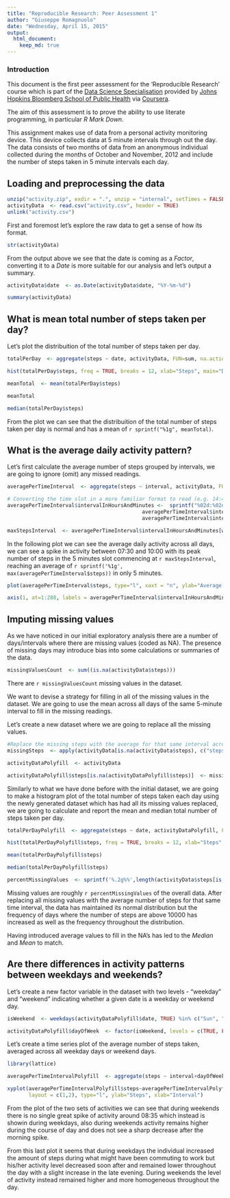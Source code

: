 ```yaml
---
title: "Reproducible Research: Peer Assessment 1"
author: "Giuseppe Romagnuolo"
date: "Wednesday, April 15, 2015"
output: 
  html_document:
    keep_md: true
---
```


### Introduction

This document is the first peer assessment for the 'Reproducible Research' course which is part of the [Data Science Specialisation][dss] provided by [Johns Hopkins Bloomberg School of Public Health][jhsph] via [Coursera][co].

The aim of this assessment is to prove the ability to use literate programming, in particular *R Mark Down*.

This assignment makes use of data from a personal activity monitoring device. This device collects data at 5 minute intervals through out the day. The data consists of two months of data from an anonymous individual collected during the months of October and November, 2012 and include the number of steps taken in 5 minute intervals each day.

[dss]: https://www.coursera.org/specialization/jhudatascience/1
[jhsph]: http://www.jhsph.edu/
[co]: https://www.coursera.org/

## Loading and preprocessing the data

```r
unzip("activity.zip", exdir = ".", unzip = "internal", setTimes = FALSE) #unzips the file
activityData  <- read.csv("activity.csv", header = TRUE)
unlink("activity.csv")
```

First and foremost let's explore the raw data to get a sense of how its format.

```r
str(activityData)

```

From the output above we see that the date is coming as a *Factor*, converting it to a *Date* is more suitable for 
our analysis and let's output a summary.

```r
activityData$date  <- as.Date(activityData$date, "%Y-%m-%d")

summary(activityData) 
```


## What is mean total number of steps taken per day?

Let's plot the distribuition of the total number of steps taken per day.

```r
totalPerDay  <- aggregate(steps ~ date, activityData, FUN=sum, na.action = na.omit)

hist(totalPerDay$steps, freq = TRUE, breaks = 12, xlab="Steps", main="Distribution of total steps taken per day (na omitted)")

meanTotal  <- mean(totalPerDay$steps)

meanTotal

median(totalPerDay$steps)

```

From the plot we can see that the distribuition of the total number of steps taken per day is normal and has a mean of ```r sprintf("%1g", meanTotal) ```.


## What is the average daily activity pattern?

Let's first calculate the average number of steps grouped by intervals, we are going to ignore (omit) any missed readings.

```r

averagePerTimeInterval  <- aggregate(steps ~ interval, activityData, FUN=mean, na.action = na.omit)

# Converting the time slot in a more familiar format to read (e.g. 14:45 as opposed to 1445)
averagePerTimeInterval$intervalInHoursAndMinutes <-  sprintf("%02d:%02d", 
                                            averagePerTimeInterval$interval%/%100, 
                                            averagePerTimeInterval$interval%%100) 

maxStepsInterval  <- averagePerTimeInterval$intervalInHoursAndMinutes[which(averagePerTimeInterval$steps == max(averagePerTimeInterval$steps))]

```


In the following plot we can see the average daily activity across all days, we can see a spike in activity between 07:30 and 10:00 with its peak number of steps in the 5 minutes slot commencing at ```r maxStepsInterval```, reaching an average of ```r sprintf('%1g', max(averagePerTimeInterval$steps))``` in only 5 minutes.



``` r

plot(averagePerTimeInterval$steps, type="l", xaxt = "n", ylab="Average Steps", xlab="Time of day", main = "Average daily activity pattern")

axis(1, at=1:288, labels = averagePerTimeInterval$intervalInHoursAndMinutes)

```


## Imputing missing values

As we have noticed in our initial exploratory analysis there are a number of days/intervals where there are missing values (coded as NA). The presence of missing days may introduce bias into some calculations or summaries of the data.

```r
missingValuesCount  <- sum((is.na(activityData$steps)))
```

There are ```r missingValuesCount ``` missing values in the dataset.

We want to devise a strategy for filling in all of the missing values in the dataset. We are going to use the mean across all days of the same 5-minute interval to fill in the missing readings.

Let's create a new dataset where we are going to replace all the missing values.

```r

#Replace the missing steps with the average for that same interval across all days
missingSteps  <- apply(activityData[is.na(activityData$steps), c("steps", "interval")],1, function(x){averagePerTimeInterval$steps[averagePerTimeInterval$interval ==x[2]]})

activityDataPolyfill  <- activityData

activityDataPolyfill$steps[is.na(activityDataPolyfill$steps)]  <- missingSteps

```

Similarly to what we have done before with the initial dataset, we are going to make a histogram plot of the total number of steps taken each day using the newly generated dataset which has had all its missing values replaced, we are going to calculate and report the mean and median total number of steps taken per day. 

```r

totalPerDayPolyfill  <- aggregate(steps ~ date, activityDataPolyfill, FUN=sum)

hist(totalPerDayPolyfill$steps, freq = TRUE, breaks = 12, xlab="Steps", main="Distribution of total steps taken per day (na replaced)")

mean(totalPerDayPolyfill$steps)

median(totalPerDayPolyfill$steps)

```

```r
percentMissingValues  <- sprintf('%.2g%%',length(activityData$steps[is.na(activityData$steps)]) / length(activityData$steps) * 100)
```

Missing values are roughly `r percentMissingValues` of the overall data. After replacing all missing values with the average number of steps for that same time interval, the data has maintained its normal distribution but the frequency of days where the number of steps are above 10000 has increased as well as the frequency throughout the distribution.

Having introduced average values to fill in the NA's has led to the *Median* and *Mean* to match.

## Are there differences in activity patterns between weekdays and weekends?

Let's create a new factor variable in the dataset with two levels - "weekday" and "weekend" indicating whether a given date is a weekday or weekend day.

``` r
isWeekend  <- weekdays(activityDataPolyfill$date, TRUE) %in% c("Sun", "Sat")

activityDataPolyfill$dayOfWeek  <- factor(isWeekend, levels = c(TRUE, FALSE), labels = c("weekend", "weekday"))
```

Let's create a time series plot of the average number of steps taken, averaged across all weekday days or weekend days. 

``` r
library(lattice)

averagePerTimeIntervalPolyfill  <- aggregate(steps ~ interval+dayOfWeek, activityDataPolyfill, FUN=mean)

xyplot(averagePerTimeIntervalPolyfill$steps~averagePerTimeIntervalPolyfill$interval|averagePerTimeIntervalPolyfill$dayOfWeek, 
       layout = c(1,2), type="l", ylab="Steps", xlab="Interval")


```

From the plot of the two sets of activities we can see that during weekends there is no single great spike of activity around 08:35 which instead is showin during weekdays, also during weekends activity remains higher during the course of day and does not see a sharp decrease after the morning spike.

From this last plot it seems that during weekdays the individual increased the amount of steps during what might have been commuting to work but his/her activity level decreased soon after and remained lower throughout the day with a slight increase in the late evening. During weekends the level of activity instead remained higher and more homogeneous throughout the day.

